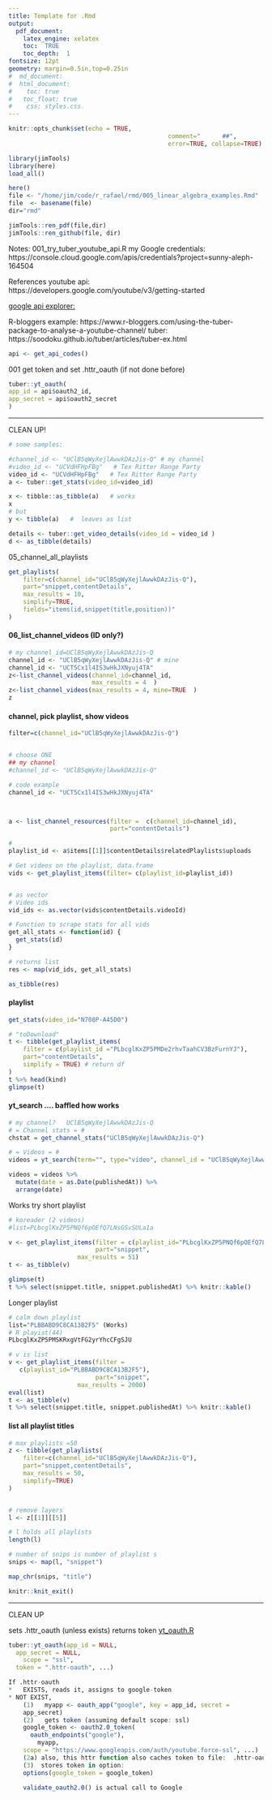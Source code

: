```yaml
---
title: Template for .Rmd
output: 
  pdf_document:
    latex_engine: xelatex
    toc:  TRUE
    toc_depth:  1
fontsize: 12pt
geometry: margin=0.5in,top=0.25in
#  md_document:
#  html_document:
#    toc: true
#  	toc_float: true
#    css: styles.css
---
```


```r
knitr::opts_chunk$set(echo = TRUE,  
											comment="      ##",  
											error=TRUE, collapse=TRUE)
```

```r
library(jimTools)
library(here)
load_all()
```

```r
here()
file <- "/home/jim/code/r_rafael/rmd/005_linear_algebra_examples.Rmd"
file  <- basename(file)
dir="rmd"

jimTools::ren_pdf(file,dir)
jimTools::ren_github(file, dir)
```

Notes:
001_try_tuber_youtube_api.R
my Google credentials: https://console.cloud.google.com/apis/credentials?project=sunny-aleph-164504

References
youtube api:  https://developers.google.com/youtube/v3/getting-started

[google api explorer:]( https://developers.google.com/youtube/v3/docs/?apix=true)

R-bloggers example: https://www.r-bloggers.com/using-the-tuber-package-to-analyse-a-youtube-channel/ 
 tuber: https://soodoku.github.io/tuber/articles/tuber-ex.html


```r
api <- get_api_codes()
```


001 get token and set .httr_oauth (if not done before)
```r
tuber::yt_oauth(
app_id = api$oauth2_id,
app_secret = api$oauth2_secret
)
```


***
CLEAN UP!

```r

# some samples:

#channel_id <- "UClB5qWyXejlAwwkDAzJis-Q" # my channel
#video_id <- "UCVdHFHpFBg"   # Tex Ritter Range Party
video_id <- "UCVdHFHpFBg"   # Tex Ritter Range Party
a <- tuber::get_stats(video_id=video_id)

x <- tibble::as_tibble(a)   # works
x
# but
y <- tibble(a)   #  leaves as list

details <- tuber::get_video_details(video_id = video_id )
d <- as_tibble(details)
```


05_channel_all_playlists
```r
get_playlists(
    filter=c(channel_id="UClB5qWyXejlAwwkDAzJis-Q"),
    part="snippet,contentDetails",
    max_results = 10,
    simplify=TRUE,
    fields="items(id,snippet(title,position))"
)

```

#### 06_list_channel_videos (ID only?)
```r

# my channel_id=UClB5qWyXejlAwwkDAzJis-Q
channel_id <- "UClB5qWyXejlAwwkDAzJis-Q" # mine
channel_id <- "UCT5Cx1l4IS3wHkJXNyuj4TA"
z<-list_channel_videos(channel_id=channel_id,
                       max_results = 4  )
z<-list_channel_videos(max_results = 4, mine=TRUE  )
z
```

#### channel, pick playlist, show videos
```r
filter=c(channel_id="UClB5qWyXejlAwwkDAzJis-Q")


# choose ONE
## my channel
#channel_id <- "UClB5qWyXejlAwwkDAzJis-Q"

# code example
channel_id <- "UCT5Cx1l4IS3wHkJXNyuj4TA"



a <- list_channel_resources(filter =  c(channel_id=channel_id),
                            part="contentDetails")

# 
playlist_id <- a$items[[1]]$contentDetails$relatedPlaylists$uploads

# Get videos on the playlist, data.frame
vids <- get_playlist_items(filter= c(playlist_id=playlist_id)) 


# as vector
# Video ids
vid_ids <- as.vector(vids$contentDetails.videoId)

# Function to scrape stats for all vids
get_all_stats <- function(id) {
  get_stats(id)
} 

# returns list
res <- map(vid_ids, get_all_stats)

as_tibble(res)
```

#### playlist
```r
get_stats(video_id="N708P-A45D0")

# "toDownload"
t <- tibble(get_playlist_items(
    filter = c(playlist_id ="PLbcglKxZP5PMDe2rhvTaahCV3BzFurnYJ"),
    part="contentDetails",
    simplify = TRUE) # return df
)
t %>% head(kind)
glimpse(t)
```

#### yt_search .... baffled how works
```r
# my channel?   UClB5qWyXejlAwwkDAzJis-Q
# = Channel stats = #
chstat = get_channel_stats("UClB5qWyXejlAwwkDAzJis-Q")

# = Videos = #
videos = yt_search(term="", type="video", channel_id = "UClB5qWyXejlAwwkDAzJis-Q")

videos = videos %>%
  mutate(date = as.Date(publishedAt)) %>%
  arrange(date)

```


Works
try short playlist
```r
# koreader (2 videos)
#list=PLbcglKxZP5PNQf6pOEfQ7LNsGSvSULa1a

v <- get_playlist_items(filter = c(playlist_id="PLbcglKxZP5PNQf6pOEfQ7LNsGSvSULa1a"), 
                        part="snippet",
                   max_results = 51)
t <- as_tibble(v)

glimpse(t)
t %>% select(snippet.title, snippet.publishedAt) %>% knitr::kable()
```


Longer  playlist
```r
# calm down playlist    
list="PLBBABD9C8CA13B2F5" (Works)
# R playist(44)
PLbcglKxZP5PMSKRxgVtFG2yrYhcCFgSJU

# v is list 
v <- get_playlist_items(filter = 
   c(playlist_id="PLBBABD9C8CA13B2F5"), 
                        part="snippet",
                   max_results = 2000)
eval(list)
t <- as_tibble(v)
t %>% select(snippet.title, snippet.publishedAt) %>% knitr::kable()
```

#### list all playlist titles
```r

# max playlists =50 
z <- tibble(get_playlists(
    filter=c(channel_id="UClB5qWyXejlAwwkDAzJis-Q"),
    part="snippet,contentDetails",
    max_results = 50,
    simplify=TRUE)
)


# remove layers 
l <- z[[1]][[5]]

# l holds all playlists 
length(l)

# number of snips is number of playlist s
snips <- map(l, "snippet")

map_chr(snips, "title")
```




```r
knitr::knit_exit()
```

***





CLEAN UP

sets .httr_oauth (unless exists)
returns token
[yt_oauth.R](https://github.com/soodoku/tuber/blob/master/R/yt_oauth.R)
```r

tuber::yt_oauth(app_id = NULL, 
  app_secret = NULL, 
	scope = "ssl",
  token = ".httr-oauth", ...)

If .httr-oauth 
*	EXISTS, reads it, assigns to google-token
* NOT EXIST, 
	(1)   myapp <- oauth_app("google", key = app_id, secret =
	app_secret)
	(2)   gets token (assuming default scope: ssl)
	google_token <- oauth2.0_token(
	  oauth_endpoints("google"), 
		myapp,
    scope = "https://www.googleapis.com/auth/youtube.force-ssl", ...)
	(2a) also, this httr function also caches token to file:  .httr-oauth
	(3)  stores token in option:  
	options(google_token = google_token)

	validate_oauth2.0() is actual call to Google

```
